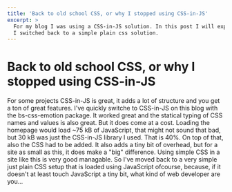 ```yaml
---
title: 'Back to old school CSS, or why I stopped using CSS-in-JS'
excerpt: >
  For my blog I was using a CSS-in-JS solution. In this post I will explain why 
  I switched back to a simple plain css solution.
---
```


# Back to old school CSS, or why I stopped using CSS-in-JS

For some projects CSS-in-JS is great, it adds a lot of structure and you get a
ton of great features. I've quickly switche to CSS-in-JS on this blog with the
bs-css-emotion package. It worked great and the statical typing of CSS names and
values is also great. But it does come at a cost. Loading the homepage would
load ~75 kB of JavaScript, that might not sound that bad, but 30 kB was just the
CSS-in-JS library I used. That is 40%. On top of that, also the CSS had to be
added. It also adds a tiny bit of overhead, but for a site as small as this, it
does make a "big" difference. Using simple CSS in a site like this is very good
managable. So I've moved back to a very simple just plain CSS setup that is
loaded using JavaScript ofcourse, because, if it doesn't at least touch
JavaScript a tiny bit, what kind of web developer are you...
